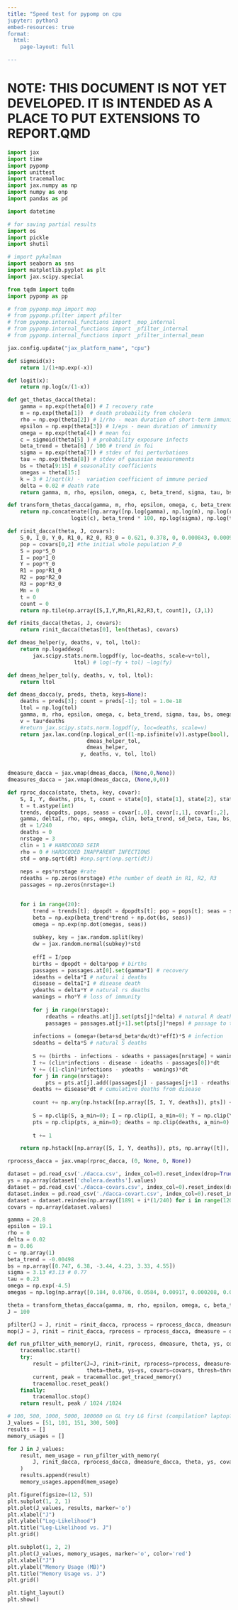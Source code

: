 ```yaml
---
title: "Speed test for pypomp on cpu 
jupyter: python3
embed-resources: true
format: 
  html:
    page-layout: full

---
```


# NOTE: THIS DOCUMENT IS NOT YET DEVELOPED. IT IS INTENDED AS A PLACE TO PUT EXTENSIONS TO REPORT.QMD

```python
import jax
import time
import pypomp
import unittest
import tracemalloc
import jax.numpy as np
import numpy as onp
import pandas as pd

import datetime

# for saving partial results
import os
import pickle
import shutil

# import pykalman
import seaborn as sns
import matplotlib.pyplot as plt
import jax.scipy.special

from tqdm import tqdm
import pypomp as pp

# from pypomp.mop import mop
# from pypomp.pfilter import pfilter
# from pypomp.internal_functions import _mop_internal
# from pypomp.internal_functions import _pfilter_internal
# from pypomp.internal_functions import _pfilter_internal_mean
```

```python
jax.config.update("jax_platform_name", "cpu")
```

```python
def sigmoid(x):
    return 1/(1+np.exp(-x))

def logit(x):
    return np.log(x/(1-x))

def get_thetas_dacca(theta):
    gamma = np.exp(theta[0]) # I recovery rate
    m = np.exp(theta[1])  # death probability from cholera
    rho = np.exp(theta[2]) # 1/rho - mean duration of short-term immunity
    epsilon = np.exp(theta[3]) # 1/eps - mean duration of immunity
    omega = np.exp(theta[4]) # mean foi   
    c = sigmoid(theta[5] ) # probability exposure infects 
    beta_trend = theta[6] / 100 # trend in foi
    sigma = np.exp(theta[7]) # stdev of foi perturbations
    tau = np.exp(theta[8]) # stdev of gaussian measurements
    bs = theta[9:15] # seasonality coefficients
    omegas = theta[15:]
    k = 3 # 1/sqrt(k) -  variation coefficient of immune period
    delta = 0.02 # death rate
    return gamma, m, rho, epsilon, omega, c, beta_trend, sigma, tau, bs, omegas, k, delta

def transform_thetas_dacca(gamma, m, rho, epsilon, omega, c, beta_trend, sigma, tau, bs, omegas):
    return np.concatenate([np.array([np.log(gamma), np.log(m), np.log(rho), np.log(epsilon), np.log(omega),
                    logit(c), beta_trend * 100, np.log(sigma), np.log(tau)]), bs, omegas])

def rinit_dacca(theta, J, covars):
    S_0, I_0, Y_0, R1_0, R2_0, R3_0 = 0.621, 0.378, 0, 0.000843, 0.000972, 1.16e-07
    pop = covars[0,2] #the initial whole population P_0
    S = pop*S_0
    I = pop*I_0
    Y = pop*Y_0
    R1 = pop*R1_0
    R2 = pop*R2_0
    R3 = pop*R3_0
    Mn = 0
    t = 0
    count = 0
    return np.tile(np.array([S,I,Y,Mn,R1,R2,R3,t, count]), (J,1)) 

def rinits_dacca(thetas, J, covars):
    return rinit_dacca(thetas[0], len(thetas), covars) 

def dmeas_helper(y, deaths, v, tol, ltol):
    return np.logaddexp(
        jax.scipy.stats.norm.logpdf(y, loc=deaths, scale=v+tol), 
                     ltol) # log(~fy + tol) ~log(fy)

def dmeas_helper_tol(y, deaths, v, tol, ltol): 
    return ltol

def dmeas_dacca(y, preds, theta, keys=None):
    deaths = preds[3]; count = preds[-1]; tol = 1.0e-18
    ltol = np.log(tol)
    gamma, m, rho, epsilon, omega, c, beta_trend, sigma, tau, bs, omegas, k, delta = get_thetas_dacca(theta)
    v = tau*deaths
    #return jax.scipy.stats.norm.logpdf(y, loc=deaths, scale=v)
    return jax.lax.cond(np.logical_or((1-np.isfinite(v)).astype(bool), count>0), #if Y < 0 then count violation
                         dmeas_helper_tol, 
                         dmeas_helper,
                       y, deaths, v, tol, ltol)


dmeasure_dacca = jax.vmap(dmeas_dacca, (None,0,None))  
dmeasures_dacca = jax.vmap(dmeas_dacca, (None,0,0))  
```

```python
def rproc_dacca(state, theta, key, covar):
    S, I, Y, deaths, pts, t, count = state[0], state[1], state[2], state[3], state[4:-2], state[-2], state[-1]
    t = t.astype(int)
    trends, dpopdts, pops, seass = covar[:,0], covar[:,1], covar[:,2], covar[:,3:]
    gamma, deltaI, rho, eps, omega, clin, beta_trend, sd_beta, tau, bs, omegas, nrstage, delta = get_thetas_dacca(theta)
    dt = 1/240
    deaths = 0
    nrstage = 3
    clin = 1 # HARDCODED SEIR
    rho = 0 # HARDCODED INAPPARENT INFECTIONS
    std = onp.sqrt(dt) #onp.sqrt(onp.sqrt(dt))
    
    neps = eps*nrstage #rate
    rdeaths = np.zeros(nrstage) #the number of death in R1, R2, R3
    passages = np.zeros(nrstage+1)
    

    for i in range(20):
        trend = trends[t]; dpopdt = dpopdts[t]; pop = pops[t]; seas = seass[t]
        beta = np.exp(beta_trend*trend + np.dot(bs, seas))
        omega = np.exp(np.dot(omegas, seas))
        
        subkey, key = jax.random.split(key) 
        dw = jax.random.normal(subkey)*std 
        
        effI = I/pop
        births = dpopdt + delta*pop # births
        passages = passages.at[0].set(gamma*I) # recovery
        ideaths = delta*I # natural i deaths
        disease = deltaI*I # disease death
        ydeaths = delta*Y # natural rs deaths
        wanings = rho*Y # loss of immunity
        
        for j in range(nrstage):
            rdeaths = rdeaths.at[j].set(pts[j]*delta) # natural R deaths
            passages = passages.at[j+1].set(pts[j]*neps) # passage to the next immunity class
            
        infections = (omega+(beta+sd_beta*dw/dt)*effI)*S # infection 
        sdeaths = delta*S # natural S deaths
        
        S += (births - infections - sdeaths + passages[nrstage] + wanings)*dt 
        I += (clin*infections - disease - ideaths - passages[0])*dt
        Y += ((1-clin)*infections - ydeaths - wanings)*dt
        for j in range(nrstage):
            pts = pts.at[j].add((passages[j] - passages[j+1] - rdeaths[j])*dt)
        deaths += disease*dt # cumulative deaths from disease
                        
        count += np.any(np.hstack([np.array([S, I, Y, deaths]), pts]) < 0)
        
        S = np.clip(S, a_min=0); I = np.clip(I, a_min=0); Y = np.clip(Y, a_min=0)
        pts = np.clip(pts, a_min=0); deaths = np.clip(deaths, a_min=0)
        
        t += 1

    return np.hstack([np.array([S, I, Y, deaths]), pts, np.array([t]), np.array([count])])

rprocess_dacca = jax.vmap(rproc_dacca, (0, None, 0, None))
```

```python
dataset = pd.read_csv('./dacca.csv', index_col=0).reset_index(drop=True)
ys = np.array(dataset['cholera.deaths'].values)
dataset = pd.read_csv('./dacca-covars.csv', index_col=0).reset_index(drop=True)
dataset.index = pd.read_csv('./dacca-covart.csv', index_col=0).reset_index(drop=True).squeeze()
dataset = dataset.reindex(np.array([1891 + i*(1/240) for i in range(12037)])).interpolate()
covars = np.array(dataset.values)

gamma = 20.8
epsilon = 19.1
rho = 0
delta = 0.02
m = 0.06
c = np.array(1)
beta_trend = -0.00498
bs = np.array([0.747, 6.38, -3.44, 4.23, 3.33, 4.55])
sigma = 3.13 #3.13 # 0.77
tau = 0.23 
omega = np.exp(-4.5)
omegas = np.log(np.array([0.184, 0.0786, 0.0584, 0.00917, 0.000208, 0.0124]))

theta = transform_thetas_dacca(gamma, m, rho, epsilon, omega, c, beta_trend, sigma, tau, bs, omegas)
J = 100

pfilter(J = J, rinit = rinit_dacca, rprocess = rprocess_dacca, dmeasure = dmeasure_dacca, theta = theta, ys = ys, covars = covars, thresh = -1)
mop(J = J, rinit = rinit_dacca, rprocess = rprocess_dacca, dmeasure = dmeasure_dacca, theta = theta, ys = ys, covars = covars, alpha = 0.9)
```

```python
def run_pfilter_with_memory(J, rinit, rprocess, dmeasure, theta, ys, covars, thresh):
    tracemalloc.start()  
    try:
        result = pfilter(J=J, rinit=rinit, rprocess=rprocess, dmeasure=dmeasure, 
                         theta=theta, ys=ys, covars=covars, thresh=thresh)
        current, peak = tracemalloc.get_traced_memory()
        tracemalloc.reset_peak()
    finally:
        tracemalloc.stop()  
    return result, peak / 1024 /1024

# 100, 500, 1000, 5000, 100000 on GL try LG first (compilation? laptop???)
J_values = [51, 101, 151, 300, 500]  
results = []
memory_usages = []

for J in J_values:
    result, mem_usage = run_pfilter_with_memory(
        J, rinit_dacca, rprocess_dacca, dmeasure_dacca, theta, ys, covars, thresh=-1
    )
    results.append(result)
    memory_usages.append(mem_usage)
```

```python
plt.figure(figsize=(12, 5))
plt.subplot(1, 2, 1)
plt.plot(J_values, results, marker='o')
plt.xlabel("J")
plt.ylabel("Log-Likelihood")
plt.title("Log-Likelihood vs. J")
plt.grid()

plt.subplot(1, 2, 2)
plt.plot(J_values, memory_usages, marker='o', color='red')
plt.xlabel("J")
plt.ylabel("Memory Usage (MB)")
plt.title("Memory Usage vs. J")
plt.grid()

plt.tight_layout()
plt.show()
```


